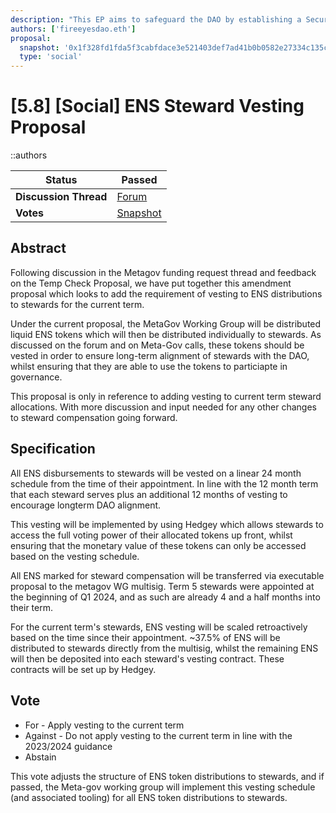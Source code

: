 ```yaml
---
description: "This EP aims to safeguard the DAO by establishing a Security Council with a two-year, time-limited veto power to counter malicious proposals, ensuring the protocol's integrity and promoting decentralized governance."
authors: ['fireeyesdao.eth']
proposal:
  snapshot: '0x1f328fd1fda5f3cabfdace3e521403def7ad41b0b0582e27334c135cd23c511d'
  type: 'social'
---
```


# [5.8] [Social] ENS Steward Vesting Proposal

::authors

| **Status**            | Passed                                                                                                                   |
| --------------------- | ------------------------------------------------------------------------------------------------------------------------ |
| **Discussion Thread** | [Forum](https://discuss.ens.domains/t/5-8-social-ens-steward-vesting-proposal/19059)                                     |
| **Votes**             | [Snapshot](https://snapshot.box/#/s:ens.eth/proposal/0x1f328fd1fda5f3cabfdace3e521403def7ad41b0b0582e27334c135cd23c511d) |

## Abstract

Following discussion in the Metagov funding request thread and feedback on the Temp Check Proposal, we have put together this amendment proposal which looks to add the requirement of vesting to ENS distributions to stewards for the current term.

Under the current proposal, the MetaGov Working Group will be distributed liquid ENS tokens which will then be distributed individually to stewards. As discussed on the forum and on Meta-Gov calls, these tokens should be vested in order to ensure long-term alignment of stewards with the DAO, whilst ensuring that they are able to use the tokens to particiapte in governance.

This proposal is only in reference to adding vesting to current term steward allocations. With more discussion and input needed for any other changes to steward compensation going forward.

## Specification

All ENS disbursements to stewards will be vested on a linear 24 month schedule from the time of their appointment. In line with the 12 month term that each steward serves plus an additional 12 months of vesting to encourage longterm DAO alignment.

This vesting will be implemented by using Hedgey which allows stewards to access the full voting power of their allocated tokens up front, whilst ensuring that the monetary value of these tokens can only be accessed based on the vesting schedule.

All ENS marked for steward compensation will be transferred via executable proposal to the metagov WG multisig. Term 5 stewards were appointed at the beginning of Q1 2024, and as such are already 4 and a half months into their term.

For the current term's stewards, ENS vesting will be scaled retroactively based on the time since their appointment. ~37.5% of ENS will be distributed to stewards directly from the multisig, whilst the remaining ENS will then be deposited into each steward's vesting contract. These contracts will be set up by Hedgey.

## Vote

- For - Apply vesting to the current term
- Against - Do not apply vesting to the current term in line with the 2023/2024 guidance
- Abstain

This vote adjusts the structure of ENS token distributions to stewards, and if passed, the Meta-gov working group will implement this vesting schedule (and associated tooling) for all ENS token distributions to stewards.
